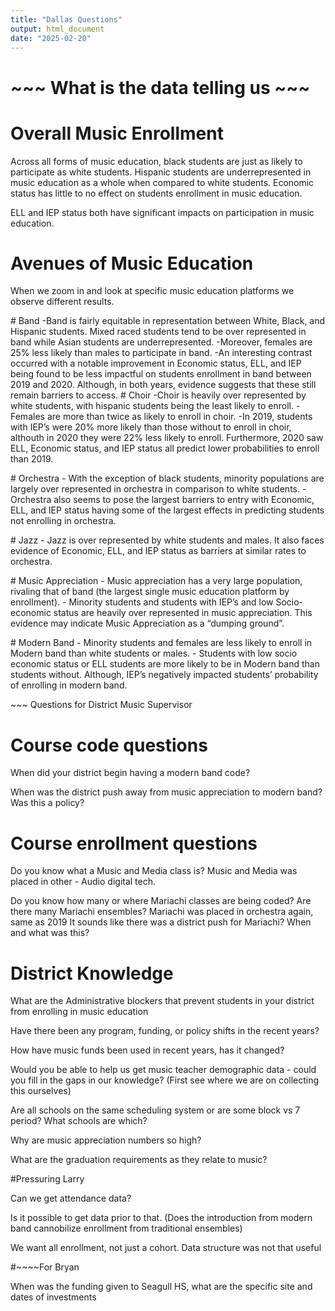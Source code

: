```yaml
---
title: "Dallas Questions"
output: html_document
date: "2025-02-20"
---
```

# ~~~ What is the data telling us ~~~

# Overall Music Enrollment
  Across all forms of music education, black students are just as likely to participate as white students.
  Hispanic students are underrepresented in music education as a whole when compared to white students.
  Economic status has little to no effect on students enrollment in music education.
  
  ELL and IEP status both have significant impacts on participation in music education.
  
# Avenues of Music Education
  When we zoom in and look at specific music education platforms we observe different results.
  
  # Band
      -Band is fairly equitable in representation between White, Black, and Hispanic students.
        Mixed raced students tend to be over represented in band while Asian students are underrepresented.
      -Moreover, females are 25% less likely than males to participate in band.
      -An interesting contrast occurred with a notable improvement in Economic status, ELL, and IEP being found 
          to be less impactful on students enrollment in band between 2019 and 2020. Although, in both years,
          evidence suggests that these still remain barriers to access.
  # Choir
      -Choir is heavily over represented by white students, with hispanic students being the least likely to enroll.
      -Females are more than twice as likely to enroll in choir.
      -In 2019, students with IEP's were 20% more likely than those without to enroll in choir, althouth in 2020
          they were 22% less likely to enroll. Furthermore, 2020 saw ELL, Economic status, and IEP status all
          predict lower probabilities to enroll than 2019.
          
  # Orchestra
      - With the exception of black students, minority populations are largely over represented in orchestra in                 comparison to white students.
      - Orchestra also seems to pose the largest barriers to entry with Economic, ELL, and IEP status having some of            the largest effects in predicting students not enrolling in orchestra.
      
  # Jazz
      - Jazz is over represented by white students and males. It also faces evidence of Economic, ELL, and IEP status            as barriers at similar rates to orchestra.
      
  # Music Appreciation
      - Music appreciation has a very large population, rivaling that of band (the largest single music education                 platform by enrollment).
      - Minority students and students with IEP's and low Socio-economic status are heavily over represented in music               appreciation. This evidence may indicate Music Appreciation as a "dumping ground".
      
  # Modern Band
      - Minority students and females are less likely to enroll in Modern band than white students or males. 
      - Students with low socio economic status or ELL students are more likely to be in Modern band than students                 without. Although, IEP's negatively impacted students' probability of enrolling in modern band.



~~~ Questions for District Music Supervisor

# Course code questions

When did your district begin having a modern band code?

  When was the district push away from music appreciation to modern band?
  Was this a policy?
  
# Course enrollment questions

Do you know what a Music and Media class is?
  Music and Media was placed in other - Audio digital tech. 

Do you know how many or where Mariachi classes are being coded?
  Are there many Mariachi ensembles?
  Mariachi was placed in orchestra again, same as 2019
      It sounds like there was a district push for Mariachi? When and what was this?
  
# District Knowledge
  
What are the Administrative blockers that prevent students in your district from enrolling in music education

Have there been any program, funding, or policy shifts in the recent years?

How have music funds been used in recent years, has it changed?

Would you be able to help us get music teacher demographic data - could you fill in the gaps in our knowledge?
    (First see where we are on collecting this ourselves)
    
Are all schools on the same scheduling system or are some block vs 7 period?
  What schools are which?
  
Why are music appreciation numbers so high?

What are the graduation requirements as they relate to music?

#Pressuring Larry

Can we get attendance data?

Is it possible to get data prior to that.
  (Does the introduction from modern band cannobilize enrollment from traditional ensembles)
  
We want all enrollment, not just a cohort. 
  Data structure was not that useful
  
#~~~~For Bryan

When was the funding given to Seagull HS,
  what are the specific site and dates of investments
  

  

